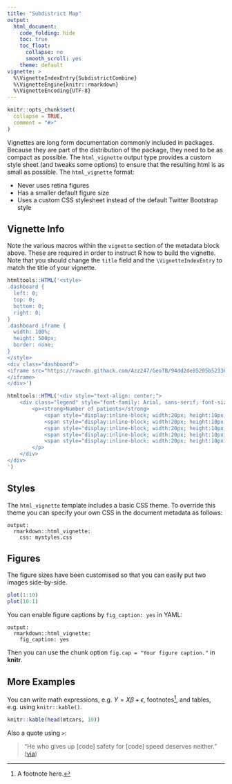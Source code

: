 ```yaml
---
title: "Subdistrict Map"
output: 
  html_document:
    code_folding: hide
    toc: true
    toc_float: 
      collapse: no
      smooth_scroll: yes
    theme: default
vignette: >
  %\VignetteIndexEntry{SubdistrictCombine}
  %\VignetteEngine{knitr::rmarkdown}
  %\VignetteEncoding{UTF-8}
---
```


```r
knitr::opts_chunk$set(
  collapse = TRUE,
  comment = "#>"
)
```

Vignettes are long form documentation commonly included in packages. Because they are part of the distribution of the package, they need to be as compact as possible. The `html_vignette` output type provides a custom style sheet (and tweaks some options) to ensure that the resulting html is as small as possible. The `html_vignette` format:

- Never uses retina figures
- Has a smaller default figure size
- Uses a custom CSS stylesheet instead of the default Twitter Bootstrap style

## Vignette Info

Note the various macros within the `vignette` section of the metadata block above. These are required in order to instruct R how to build the vignette. Note that you should change the `title` field and the `\VignetteIndexEntry` to match the title of your vignette.
```r
htmltools::HTML('<style>
.dashboard {
  left: 0;
  top: 0;
  bottom: 0;
  right: 0;
}
.dashboard iframe {
  width: 100%;
  height: 500px;
  border: none;
}
</style>
<div class="dashboard"> 
<iframe src="https://rawcdn.githack.com/Azz247/GeoTB/94dd2de85205b5233692a1d75bf0a082c4d0ef00/Subdistrict2020_2023.html">
</iframe>
</div>')
```
```r
htmltools::HTML('<div style="text-align: center;">
    <div class="legend" style="font-family: Arial, sans-serif; font-size: 14px; display: inline-block; text-align: left;">
        <p><strong>Number of patients</strong>
            <span style="display:inline-block; width:20px; height:10px; background-color:#f5b3bb; margin-left: 10px;"></span> 1-5
            <span style="display:inline-block; width:20px; height:10px; background-color:#ef8894; margin-left: 10px;"></span> 6-10
            <span style="display:inline-block; width:20px; height:10px; background-color:#e85767; margin-left: 10px;"></span> 11-50
            <span style="display:inline-block; width:20px; height:10px; background-color:#dc0018; margin-left: 10px;"></span> 51-200
            <span style="display:inline-block; width:20px; height:10px; background-color:#a60013; margin-left: 10px;"></span> >200
        </p>
    </div>
</div>
')
```

## Styles

The `html_vignette` template includes a basic CSS theme. To override this theme you can specify your own CSS in the document metadata as follows:

    output: 
      rmarkdown::html_vignette:
        css: mystyles.css

## Figures

The figure sizes have been customised so that you can easily put two images side-by-side. 

```r
plot(1:10)
plot(10:1)
```

You can enable figure captions by `fig_caption: yes` in YAML:

    output:
      rmarkdown::html_vignette:
        fig_caption: yes

Then you can use the chunk option `fig.cap = "Your figure caption."` in **knitr**.

## More Examples

You can write math expressions, e.g. $Y = X\beta + \epsilon$, footnotes^[A footnote here.], and tables, e.g. using `knitr::kable()`.

```r
knitr::kable(head(mtcars, 10))
```

Also a quote using `>`:

> "He who gives up [code] safety for [code] speed deserves neither."
([via](https://twitter.com/hadleywickham/status/504368538874703872))
